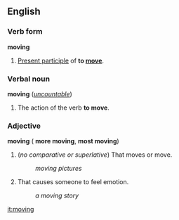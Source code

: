 ==English==
===Verb form===
'''moving'''
 
#[[Present participle]] of '''to [[move]]'''.
 
===Verbal noun===
'''moving''' (''[[uncountable]]'')
 
#The action of the verb '''to move'''.
 
===Adjective===
'''moving''' ({{compar}} '''more moving''', {{superl}} '''most moving''')
 
#(''no comparative or superlative'') That moves or move.
#:''moving pictures''
#That causes someone to feel emotion.
#:''a moving story''

[[it:moving]]